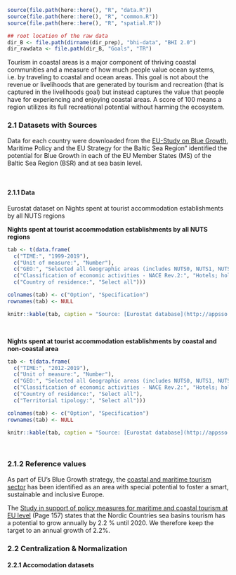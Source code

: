 
```r
source(file.path(here::here(), "R", "data.R"))
source(file.path(here::here(), "R", "common.R"))
source(file.path(here::here(), "R", "spatial.R"))

## root location of the raw data
dir_B <- file.path(dirname(dir_prep), "bhi-data", "BHI 2.0")
dir_rawdata <- file.path(dir_B, "Goals", "TR")
```

Tourism in coastal areas is a major component of thriving coastal communities and a measure of how much people value ocean systems, i.e. by traveling to coastal and ocean areas. This goal is not about the revenue or livelihoods that are generated by tourism and recreation (that is captured in the livelihoods goal) but instead captures the value that people have for experiencing and enjoying coastal areas. A score of 100 means a region utilizes its full recreational potential without harming the ecosystem.

### 2.1 Datasets with Sources {-}

Data for each country were downloaded from the [EU-Study on Blue Growth](https://webgate.ec.europa.eu/maritimeforum/node/3550), Maritime Policy and the EU Strategy for the Baltic Sea Region” identified the potential for Blue Growth in each of the EU Member States (MS) of the Baltic Sea Region (BSR) and at sea basin level.

<br/>

#### 2.1.1 Data {-}

Eurostat dataset on Nights spent at tourist accommodation establishments by all NUTS regions

**Nights spent at tourist accommodation establishments by all NUTS regions**
<!-- dataset save location BHI_share/BHI 2.0/Goals/TR/Accomodation/tour_occ_nin2 -->

```r
tab <- t(data.frame(
  c("TIME:", "1999-2019"), 
  c("Unit of measure:", "Number"),
  c("GEO:", "Selected all Geographic areas (includes NUTS0, NUTS1, NUTS2)"),
  c("Classification of economic activities - NACE Rev.2:", "Hotels; holiday and other short-stay accommodation; camping grounds, recreational vehicle parks and trailer parks"),
  c("Country of residence:", "Select all")))

colnames(tab) <- c("Option", "Specification")
rownames(tab) <- NULL

knitr::kable(tab, caption = "Source: [Eurostat database](http://appsso.eurostat.ec.europa.eu/nui/show.do?dataset=tour_occ_nin2&lang=en) <br/> Downloaded 22 July, 2020 by Andrea De Cervo")
```
<br/>


**Nights spent at tourist accommodation establishments by coastal and non-coastal area**  
<!-- dataset save location BHI_share/2.0/Goals/TR/Accomodation/tour_occ_nin2c -->
<!-- dataset save location BHI_share/2.0/Goals/TR/Metadata/tour_occ_esms.sdmx -->

```r
tab <- t(data.frame(
  c("TIME:", "2012-2019"), 
  c("Unit of measure:", "Number"),
  c("GEO:", "Selected all Geographic areas (includes NUTS0, NUTS1, NUTS2)"),
  c("Classification of economic activities - NACE Rev.2:", "Hotels; holiday and other short-stay accommodation; camping grounds, recreational vehicle parks and trailer parks"),
  c("Country of residence:", "Select all"),
  c("Territorial tipology:", "Select all")))

colnames(tab) <- c("Option", "Specification")
rownames(tab) <- NULL

knitr::kable(tab, caption = "Source: [Eurostat database](http://appsso.eurostat.ec.europa.eu/nui/show.do?dataset=tour_occ_nin2c&lang=en), [Metadata](http://ec.europa.eu/eurostat/cache/metadata/en/tour_occ_esms.htm)  <br/> Downloaded 22 July, 2020 by Andrea De Cervo")
```
<br/>


### 2.1.2 Reference values {-}

As part of EU's Blue Growth strategy, the [coastal and maritime tourism sector](https://ec.europa.eu/maritimeaffairs/policy/coastal_tourism_en) has been identified as an area with special potential to foster a smart, sustainable and inclusive Europe.

The [Study in support of policy measures for maritime and coastal tourism at EU level](https://ec.europa.eu/maritimeaffairs/sites/maritimeaffairs/files/docs/body/study-maritime-and-coastal-tourism_en.pdf) (Page 157) states that the Nordic Countries sea basins tourism has a potential to grow annually by 2.2 % until 2020. We therefore keep the target to an annual growth of 2.2%.


### 2.2 Centralization & Normalization {-}

#### 2.2.1 Accomodation datasets {-}


```r

```

